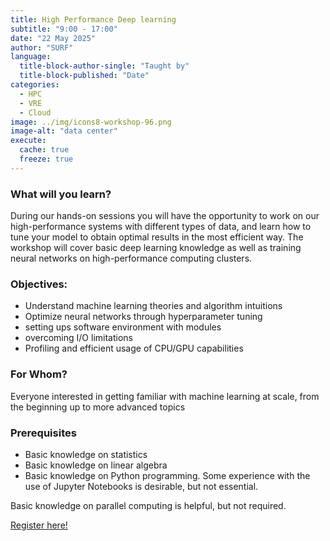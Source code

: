 ```yaml
---
title: High Performance Deep learning
subtitle: "9:00 - 17:00"
date: "22 May 2025"
author: "SURF"
language: 
  title-block-author-single: "Taught by"
  title-block-published: "Date"
categories:
  - HPC
  - VRE
  - Cloud
image: ../img/icons8-workshop-96.png
image-alt: "data center"
execute: 
  cache: true
  freeze: true
---
```


### What will you learn?

During our hands-on sessions you will have the opportunity to work on our high-performance systems with different types of data, and learn how to tune your model to obtain optimal results in the most efficient way. The workshop will cover basic deep learning knowledge as well as training neural networks on high-performance computing clusters.

### Objectives:

- Understand machine learning theories and algorithm intuitions
- Optimize neural networks through hyperparameter tuning
- setting ups software environment with modules
- overcoming I/O limitations
- Profiling and efficient usage of CPU/GPU capabilities

### For Whom?

Everyone interested in getting familiar with machine learning at scale, from the beginning up to more advanced topics

### Prerequisites

- Basic knowledge on statistics
- Basic knowledge on linear algebra
- Basic knowledge on Python programming. Some experience with the use of Jupyter Notebooks is desirable, but not essential.

Basic knowledge on parallel computing is helpful, but not required.

<a href="https://bookings.uu.nl/event/4346947" class="button">Register here!</a>